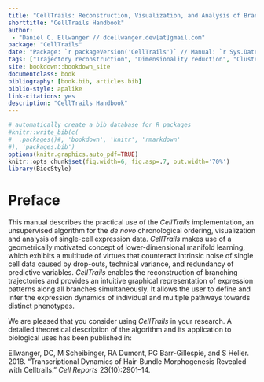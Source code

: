 ```yaml
--- 
title: "CellTrails: Reconstruction, Visualization, and Analysis of Branching Trajectories from Single-cell Expression Data"
shorttitle: "CellTrails Handbook"
author: 
 - "Daniel C. Ellwanger // dcellwanger.dev[at]gmail.com"
package: "CellTrails"
date: "Package: `r packageVersion('CellTrails')` // Manual: `r Sys.Date()`"
tags: ["Trajectory reconstruction", "Dimensionality reduction", "Clustering", "Single-cell", "Machine learning"]
site: bookdown::bookdown_site
documentclass: book
bibliography: [book.bib, articles.bib]
biblio-style: apalike
link-citations: yes
description: "CellTrails Handbook"
---
```


```r
# automatically create a bib database for R packages
#knitr::write_bib(c(
#  .packages()#, 'bookdown', 'knitr', 'rmarkdown'
#), 'packages.bib')
options(knitr.graphics.auto_pdf=TRUE)
knitr::opts_chunk$set(fig.width=6, fig.asp=.7, out.width='70%') 
library(BiocStyle)
```

# Preface {-}

This manual describes the practical use of the _CellTrails_ implementation, an unsupervised algorithm for the _de novo_ chronological ordering, visualization and analysis of single-cell expression data. _CellTrails_ makes use of a geometrically motivated concept of lower-dimensional manifold learning, which exhibits a multitude of virtues that counteract intrinsic noise of single cell data caused by drop-outs, technical variance, and redundancy of predictive variables. _CellTrails_ enables the reconstruction of branching trajectories and provides an intuitive graphical representation of expression patterns along all branches simultaneously. It allows the user to define and infer the expression dynamics of individual and multiple pathways towards distinct phenotypes.

We are pleased that you consider using _CellTrails_ in your research. A detailed theoretical description of the algorithm and its application to biological uses has been published in:

Ellwanger, DC, M Scheibinger, RA Dumont, PG Barr-Gillespie, and S Heller. 2018. "Transcriptional Dynamics of Hair-Bundle Morphogenesis Revealed with Celltrails." *Cell Reports* 23(10):2901–14.
